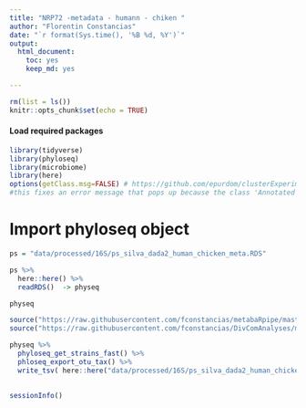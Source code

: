 ```yaml
---
title: "NRP72 -metadata - humann - chiken "
author: "Florentin Constancias"
date: "`r format(Sys.time(), '%B %d, %Y')`"
output: 
  html_document: 
    toc: yes
    keep_md: yes

---
```


```r
rm(list = ls())
knitr::opts_chunk$set(echo = TRUE)
```

#### Load required packages

```r
library(tidyverse)
library(phyloseq)
library(microbiome)
library(here)
options(getClass.msg=FALSE) # https://github.com/epurdom/clusterExperiment/issues/66
#this fixes an error message that pops up because the class 'Annotated' is defined in two different packages
```


# Import phyloseq object

```r
ps = "data/processed/16S/ps_silva_dada2_human_chicken_meta.RDS"

ps %>% 
  here::here() %>%
  readRDS()  -> physeq

physeq

```

```r
source("https://raw.githubusercontent.com/fconstancias/metabaRpipe/master/Rscripts/functions.R")
source("https://raw.githubusercontent.com/fconstancias/DivComAnalyses/master/R/phyloseq_normalisation.R")

physeq %>% 
  phyloseq_get_strains_fast() %>% 
  phloseq_export_otu_tax() %>% 
  write_tsv( here::here("data/processed/16S/ps_silva_dada2_human_chicken_meta.tsv")) 
 

```

```r
sessionInfo()
```

